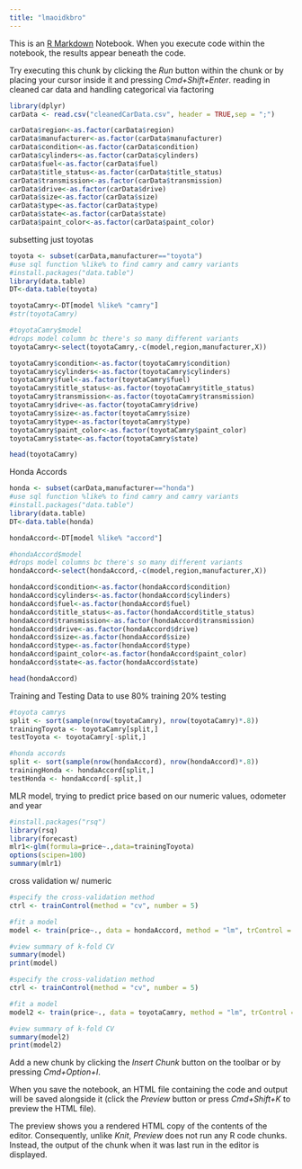 ```yaml
---
title: "lmaoidkbro"
---
```


This is an [R Markdown](http://rmarkdown.rstudio.com) Notebook. When you execute code within the notebook, the results appear beneath the code. 

Try executing this chunk by clicking the *Run* button within the chunk or by placing your cursor inside it and pressing *Cmd+Shift+Enter*. 
reading in cleaned car data and handling categorical via factoring
```r
library(dplyr)
carData <- read.csv("cleanedCarData.csv", header = TRUE,sep = ";")

carData$region<-as.factor(carData$region)
carData$manufacturer<-as.factor(carData$manufacturer)
carData$condition<-as.factor(carData$condition)
carData$cylinders<-as.factor(carData$cylinders)
carData$fuel<-as.factor(carData$fuel)
carData$title_status<-as.factor(carData$title_status)
carData$transmission<-as.factor(carData$transmission)
carData$drive<-as.factor(carData$drive)
carData$size<-as.factor(carData$size)
carData$type<-as.factor(carData$type)
carData$state<-as.factor(carData$state)
carData$paint_color<-as.factor(carData$paint_color)
```

subsetting just toyotas
```r
toyota <- subset(carData,manufacturer=="toyota")
#use sql function %like% to find camry and camry variants
#install.packages("data.table")
library(data.table)
DT<-data.table(toyota)

toyotaCamry<-DT[model %like% "camry"]
#str(toyotaCamry)

#toyotaCamry$model
#drops model column bc there's so many different variants 
toyotaCamry<-select(toyotaCamry,-c(model,region,manufacturer,X))

toyotaCamry$condition<-as.factor(toyotaCamry$condition)
toyotaCamry$cylinders<-as.factor(toyotaCamry$cylinders)
toyotaCamry$fuel<-as.factor(toyotaCamry$fuel)
toyotaCamry$title_status<-as.factor(toyotaCamry$title_status)
toyotaCamry$transmission<-as.factor(toyotaCamry$transmission)
toyotaCamry$drive<-as.factor(toyotaCamry$drive)
toyotaCamry$size<-as.factor(toyotaCamry$size)
toyotaCamry$type<-as.factor(toyotaCamry$type)
toyotaCamry$paint_color<-as.factor(toyotaCamry$paint_color)
toyotaCamry$state<-as.factor(toyotaCamry$state)

head(toyotaCamry)
```
Honda Accords
```r
honda <- subset(carData,manufacturer=="honda")
#use sql function %like% to find camry and camry variants
#install.packages("data.table")
library(data.table)
DT<-data.table(honda)

hondaAccord<-DT[model %like% "accord"]

#hondaAccord$model
#drops model columns bc there's so many different variants
hondaAccord<-select(hondaAccord,-c(model,region,manufacturer,X))

hondaAccord$condition<-as.factor(hondaAccord$condition)
hondaAccord$cylinders<-as.factor(hondaAccord$cylinders)
hondaAccord$fuel<-as.factor(hondaAccord$fuel)
hondaAccord$title_status<-as.factor(hondaAccord$title_status)
hondaAccord$transmission<-as.factor(hondaAccord$transmission)
hondaAccord$drive<-as.factor(hondaAccord$drive)
hondaAccord$size<-as.factor(hondaAccord$size)
hondaAccord$type<-as.factor(hondaAccord$type)
hondaAccord$paint_color<-as.factor(hondaAccord$paint_color)
hondaAccord$state<-as.factor(hondaAccord$state)

head(hondaAccord)
```


Training and Testing Data to use 80% training 20% testing
```r
#toyota camrys
split <- sort(sample(nrow(toyotaCamry), nrow(toyotaCamry)*.8))
trainingToyota <- toyotaCamry[split,]
testToyota <- toyotaCamry[-split,]

#honda accords
split <- sort(sample(nrow(hondaAccord), nrow(hondaAccord)*.8))
trainingHonda <- hondaAccord[split,]
testHonda <- hondaAccord[-split,]
```


MLR model, trying to predict price based on our numeric values, odometer and year

```r
#install.packages("rsq")
library(rsq)
library(forecast)
mlr1<-glm(formula=price~.,data=trainingToyota)
options(scipen=100)
summary(mlr1)
```

cross validation w/ numeric
```r
#specify the cross-validation method
ctrl <- trainControl(method = "cv", number = 5)

#fit a model
model <- train(price~., data = hondaAccord, method = "lm", trControl = ctrl)

#view summary of k-fold CV  
summary(model)
print(model)
```

```r
#specify the cross-validation method
ctrl <- trainControl(method = "cv", number = 5)

#fit a model
model2 <- train(price~., data = toyotaCamry, method = "lm", trControl = ctrl)

#view summary of k-fold CV  
summary(model2)
print(model2)
```

Add a new chunk by clicking the *Insert Chunk* button on the toolbar or by pressing *Cmd+Option+I*.

When you save the notebook, an HTML file containing the code and output will be saved alongside it (click the *Preview* button or press *Cmd+Shift+K* to preview the HTML file). 

The preview shows you a rendered HTML copy of the contents of the editor. Consequently, unlike *Knit*, *Preview* does not run any R code chunks. Instead, the output of the chunk when it was last run in the editor is displayed.

